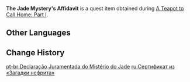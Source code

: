 {{Item Infobox
|id           = 100837
|image        = Book Ragged Notebook.png
|type         = Quest Items
|description  = A written affidavit from The [[Jade Mystery]].
|source1      = [[A Teapot to Call Home: Part I]]
}}
'''The Jade Mystery's Affidavit''' is a quest item obtained during [[A Teapot to Call Home: Part I]].

==Other Languages==
{{Other Languages
|default_hidden = 1
|en      = The Jade Mystery's Affidavit
|zhs     = 「解翠行」的证明文书
|zhs_rm  = "Jiěcuì-háng" de Zhèngmíng Wénshū
|zht     = 「解翠行」的證明文書
|zht_rm  = "Jiěcuì-háng" de Zhèngmíng Wénshū
|ja      = 「解翠行」の証明書
|ja_rm   = "Kaisui-kou" no Shoumeisho{{Assumed}}
|ko      = 「해취항」의 증빙 서류
|ko_rm   = "Haechwihang"ui Jeungbing Seoryu
|es      = Declaración jurada de El Misterio del Jade
|fr      = Certificat du Mystère des jades
|ru      = Сертификат из «Загадки нефрита»
|th      = เอกสารรับรองจาก Jade Mystery
|th_rm   = 
|vi      = Giấy Chứng Nhận Từ "Giải Thuý Hàng"
|de      = Authentizitäts-Beweis vom „Jademysterium“
|id      = Keterangan Tertulis dari Jade Mystery
|pt      = Declaração Juramentada do Mistério do Jade
|tr      = Gizemli Yeşim Beyannamesi
|it      = Affidavit del Mistero della giada
}}

==Change History==
{{Change History|1.5}}

[[pt-br:Declaração Juramentada do Mistério do Jade]]
[[ru:Сертификат из «Загадки нефрита»]]